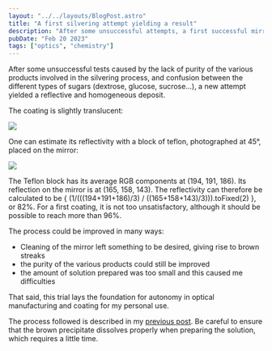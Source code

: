 ```yaml
---
layout: "../../layouts/BlogPost.astro"
title: "A first silvering attempt yielding a result"
description: "After some unsuccessful attempts, a first successful mirror spray silvering."
pubDate: "Feb 20 2023"
tags: ["optics", "chemistry"]
---
```


After some unsuccessful tests caused by the lack of purity of the various products involved in the silvering process, and confusion between the different types of sugars (dextrose, glucose, sucrose...), a new attempt yielded a reflective and homogeneous deposit.

The coating is slightly translucent:

![](/pics/silvering/c.jpeg)

One can estimate its reflectivity with a block of teflon, photographed at 45°, placed on the mirror:   

![](/pics/silvering/a.jpeg)

The Teflon block has its average RGB components at (194, 191, 186). Its reflection on the mirror is at (165, 158, 143).
The reflectivity can therefore be calculated to be { (1/(((194+191+186)/3) / ((165+158+143)/3))).toFixed(2) }, or 82%.
For a first coating, it is not too unsatisfactory, although it should be possible to reach more than 96%.

The process could be improved in many ways:
- Cleaning of the mirror left something to be desired, giving rise to brown streaks
- the purity of the various products could still be improved
- the amount of solution prepared was too small and this caused me difficulties

That said, this trial lays the foundation for autonomy in optical manufacturing and coating for my personal use.

The process followed is described in my [previous post](/blog/SpraySilvering). Be careful to ensure that the brown precipitate dissolves properly when preparing the solution, which requires a little time.